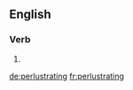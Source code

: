 ==English==

===Verb===
{{head|en|present participle}}

# {{present participle of|perlustrate|lang=en|nocat=1}}

[[de:perlustrating]]
[[fr:perlustrating]]